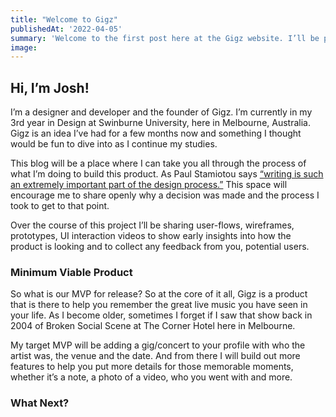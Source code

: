 ```yaml
---
title: "Welcome to Gigz"
publishedAt: '2022-04-05'
summary: 'Welcome to the first post here at the Gigz website. I’ll be publishing weekly blogs updating on the design and development process and some fun posts on live music.'
image:
---
```


## Hi, I’m Josh!

I’m a designer and developer and the founder of Gigz. I’m currently in my 3rd year in Design at Swinburne University, here in Melbourne, Australia. Gigz is an idea I’ve had for a few months now and something I thought would be fun to dive into as I continue my studies.

This blog will be a place where I can take you all through the process of what I’m doing to build this product. As Paul Stamiotou says [“writing is such an extremely important part of the design process.”](https://twitter.com/stammy/status/1364261677898870785?s=21&t=DB4Gch4HrKdX-aF64qzOTQ) This space will encourage me to share openly why a decision was made and the process I took to get to that point. 

Over the course of this project I’ll be sharing user-flows, wireframes, prototypes, UI interaction videos to show early insights into how the product is looking and to collect any feedback from you, potential users.

### Minimum Viable Product

So what is our MVP for release? So at the core of it all, Gigz is a product that is there to help you remember the great live music you have seen in your life. As I become older, sometimes I forget if I saw that show back in 2004 of Broken Social Scene at The Corner Hotel here in Melbourne.

My target MVP will be adding a gig/concert to your profile with who the artist was, the venue and the date. And from there I will build out more features to help you put more details for those memorable moments, whether it’s a note, a photo of a video, who you went with and more.

### What Next?